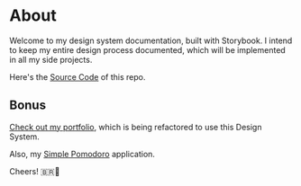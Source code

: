 
<Meta title="Home" />

# About

Welcome to my design system documentation, built with Storybook. I intend to keep my entire design process documented, which will be implemented in all my side projects.

Here's the [Source Code](https://github.com/nekelpatrick/nekeldev-design-system) of this repo.

## Bonus

[Check out my portfolio](https://patrick-nekel.vercel.app/), which is being refactored to use this Design System.

Also, my [Simple Pomodoro](https://simple-pomodoro-nekel.vercel.app/) application.

Cheers! 🇧🇷😬
